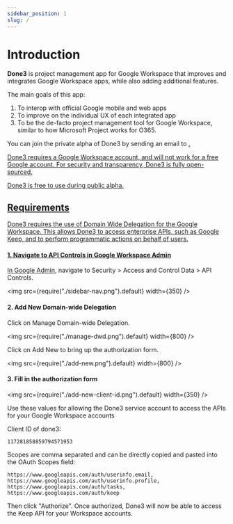 ```yaml
---
sidebar_position: 1
slug: /
---
```


# Introduction

**Done3** is project management app for Google Workspace that improves and integrates Google Workspace apps, while also adding additional features.

The main goals of this app:

1. To interop with official Google mobile and web apps
2. To improve on the individual UX of each integrated app
3. To be the de-facto project management tool for Google Workspace, similar to how Microsoft Project works for O365.

You can join the private alpha of Done3 by sending an email to <a href="mailto:ty@tzeyiing.com" />.

Done3 requires a Google Workspace account, and will not work for a free Google account. For security and transparency, Done3 is fully open-sourced.

Done3 is free to use during public alpha.

## Requirements

Done3 requires the use of Domain Wide Delegation for the Google Workspace. This allows Done3 to access enterprise APIs, such as Google Keep, and to perform programmatic actions on behalf of users.

#### 1. Navigate to API Controls in Google Workspace Admin

In [Google Admin](https://admin.google.com), navigate to Security > Access and Control Data > API Controls.

<img src={require("./sidebar-nav.png").default} width={350} />

#### 2. Add New Domain-wide Delegation

Click on Manage Domain-wide Delegation.

<img src={require("./manage-dwd.png").default} width={800} />

Click on Add New to bring up the authorization form.

<img src={require("./add-new.png").default} width={800} />

#### 3. Fill in the authorization form

<img src={require("./add-new-client-id.png").default} width={350} />

Use these values for allowing the Done3 service account to access the APIs for your Google Workspace accounts

Client ID of done3:

```
117281858859794571953
```

Scopes are comma separated and can be directly copied and pasted into the OAuth Scopes field:

```
https://www.googleapis.com/auth/userinfo.email,
https://www.googleapis.com/auth/userinfo.profile,
https://www.googleapis.com/auth/tasks,
https://www.googleapis.com/auth/keep
```

Then click "Authorize". Once authorized, Done3 will now be able to access the Keep API for your Workspace accounts.
